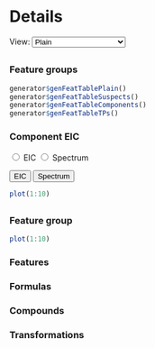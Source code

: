 Details {data-orientation=rows}
===

<script>
function updateView(sel)
{
    for (var o of document.getElementById("view-select").options)
        document.getElementById("detailsTab" + o.value).style.display = (o.value === sel) ? "" : "none"
}
</script>

<label for="view-select">View:</label>
<select name="view" id="view-select" onChange="updateView(this.value)">
    <option value="Plain">Plain</option>
    <option value="Suspects">Suspects</option>
    <option value="Components">Components</option>
    <option value="TPs">Transformation products</option>
</select>

## { data-height=250 }

### Feature groups { data-width=250 }

```r
generator$genFeatTablePlain()
generator$genFeatTableSuspects()
generator$genFeatTableComponents()
generator$genFeatTableTPs()

```

### Component EIC { data-width=100 }

<div>

<div>
<input type="radio" id="eic-choice" name="componentView" value="eic">
<label for="eic-choice">EIC</label>
<input type="radio" id="spec-choice" name="componentView" value="spec">
<label for="spec-choice">Spectrum</label>
</div>

<div>
<button type="button">EIC</button>
<button type="button">Spectrum</button>
</div>

```r
plot(1:10)
```

</div>

## { data-height=250, .tabset }

### Feature group

```r
plot(1:10)
```

### Features

### Formulas

### Compounds

### Transformations
